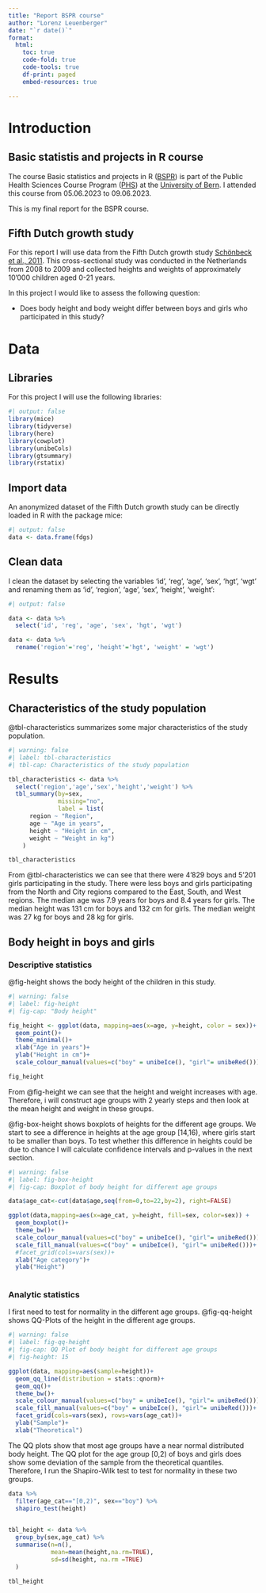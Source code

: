 ```yaml
---
title: "Report BSPR course"
author: "Lorenz Leuenberger"
date: "`r date()`"
format: 
  html:
    toc: true
    code-fold: true
    code-tools: true
    df-print: paged
    embed-resources: true

---
```


# Introduction

## Basic statistis and projects in R course

The course Basic statistics and projects in R ([BSPR](https://zuw.me/kurse/dt.php?kid=4474)) is part of the Public Health Sciences Course Program ([PHS](https://zuw.me/kurse/index.php?base=phs-ispm&set_hl=en)) at the [University of Bern](https://www.unibe.ch). I attended this course from 05.06.2023 to 09.06.2023.

This is my final report for the BSPR course.

## Fifth Dutch growth study
For this report I will use data from the Fifth Dutch growth study [Schönbeck et al., 2011](https://doi.org/10.1371/journal.pone.0027608). This cross-sectional study was conducted in the Netherlands from 2008 to 2009 and collected heights and weights of approximately 10'000 children aged 0-21 years.

In this project I would like to assess the following question:

- Does body height and body weight differ between boys and girls who participated in this study?

# Data

## Libraries
For this project I will use the following libraries:

```r
#| output: false
library(mice)
library(tidyverse)
library(here)
library(cowplot)
library(unibeCols)
library(gtsummary)
library(rstatix)
```

## Import data

An anonymized dataset of the Fifth Dutch growth study can be directly loaded in R with the package mice:

```r
#| output: false
data <- data.frame(fdgs)
```

## Clean data

I clean the dataset by selecting the variables 'id', 'reg', 'age', 'sex', 'hgt', 'wgt' and renaming them as 'id', 'region', 'age', 'sex', 'height', 'weight':

```r
#| output: false

data <- data %>% 
  select('id', 'reg', 'age', 'sex', 'hgt', 'wgt')

data <- data %>% 
  rename('region'='reg', 'height'='hgt', 'weight' = 'wgt')

```


# Results

## Characteristics of the study population

@tbl-characteristics summarizes some major characteristics of the study population.

```r
#| warning: false
#| label: tbl-characteristics
#| tbl-cap: Characteristics of the study population

tbl_characteristics <- data %>%   
  select('region','age','sex','height','weight') %>% 
  tbl_summary(by=sex,
              missing="no",
              label = list(
      region ~ "Region",
      age ~ "Age in years",
      height ~ "Height in cm",
      weight ~ "Weight in kg")
    )

tbl_characteristics

```

From @tbl-characteristics we can see that there were 4'829 boys and 5'201 girls participating in the study. There were less boys and girls participating from the North and City regions compared to the East, South, and West regions. The median age was 7.9 years for boys and 8.4 years for girls. The median height was 131 cm for boys and 132 cm for girls. The median weight was 27 kg for boys and 28 kg for girls.

## Body height in boys and girls
### Descriptive statistics

@fig-height shows the body height of the children in this study.

```r
#| warning: false
#| label: fig-height
#| fig-cap: "Body height"

fig_height <- ggplot(data, mapping=aes(x=age, y=height, color = sex))+
  geom_point()+
  theme_minimal()+
  xlab("Age in years")+
  ylab("Height in cm")+
  scale_colour_manual(values=c("boy" = unibeIce(), "girl"= unibeRed()))

fig_height

```


From @fig-height we can see that the height and weight increases with age. Therefore, i will construct age groups with 2 yearly steps and then look at the mean height and weight in these groups.

@fig-box-height shows boxplots of heights for the different age groups. We start to see a difference in heights at the age group [14,16), where girls start to be smaller than boys. To test whether this difference in heights could be due to chance I will calculate confidence intervals and p-values in the next section.

```r
#| warning: false
#| label: fig-box-height
#| fig-cap: Boxplot of body height for different age groups

data$age_cat<-cut(data$age,seq(from=0,to=22,by=2), right=FALSE)

ggplot(data,mapping=aes(x=age_cat, y=height, fill=sex, color=sex)) +
  geom_boxplot()+
  theme_bw()+
  scale_colour_manual(values=c("boy" = unibeIce(), "girl"= unibeRed()))+
  scale_fill_manual(values=c("boy" = unibeIce(), "girl"= unibeRed()))+
  #facet_grid(cols=vars(sex))+
  xlab("Age category")+
  ylab("Height")
  

```

### Analytic statistics

I first need to test for normality in the different age groups.
@fig-qq-height shows QQ-Plots of the height in the different age groups.

```r
#| warning: false
#| label: fig-qq-height
#| fig-cap: QQ Plot of body height for different age groups
#| fig-height: 15

ggplot(data, mapping=aes(sample=height))+
  geom_qq_line(distribution = stats::qnorm)+
  geom_qq()+
  theme_bw()+
  scale_colour_manual(values=c("boy" = unibeIce(), "girl"= unibeRed()))+
  scale_fill_manual(values=c("boy" = unibeIce(), "girl"= unibeRed()))+
  facet_grid(cols=vars(sex), rows=vars(age_cat))+
  ylab("Sample")+
  xlab("Theoretical")


```

The QQ plots show that most age groups have a near normal distributed body height. The QQ plot for the age group [0,2) of boys and girls does show some deviation of the sample from the theoretical quantiles. Therefore, I run the Shapiro-Wilk test to test for normality in these two groups.

```r
data %>% 
  filter(age_cat=="[0,2)", sex=="boy") %>% 
  shapiro_test(height)
  
```



```r

tbl_height <- data %>%
  group_by(sex,age_cat) %>% 
  summarise(n=n(),
            mean=mean(height,na.rm=TRUE),
            sd=sd(height, na.rm =TRUE)
  )

tbl_height
```

